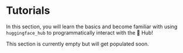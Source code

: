 # Tutorials

In this section, you will learn the basics and become familiar with using `huggingface_hub` to programmatically interact with the 🤗 Hub!

This section is currently empty but will get populated soon.